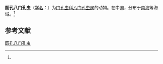 {{Speciesbox
| name = 圆孔八门孔虫
| status = 
| status_system = 
| image = 
| genus = Octopyle
| species = circinata
| authority = (Tan et Chen, 1990)<ref name='id9151'>{{cite web| url =http://www.bioinfo.cn/db05/BjdwSpecies.php?action=view&id=9151| title =圆孔八门孔虫| work =《中国动物物种编目数据库》| publisher =中国科学院微生物研究所| author =中国科学院动物研究所| accessdate =2009-04-16| deadurl =yes| archiveurl =https://web.archive.org/web/20160305090723/http://www.bioinfo.cn/db05/BjdwSpecies.php?action=view&id=9151| archivedate =2016-03-05}}</ref>
}}

'''圆孔八门孔虫'''（[[学名|学名]]：{{lang|la|''Octopyle circinata''}}）为[[门孔虫科|门孔虫科]][[八门孔虫属|八门孔虫属]]的动物。在中国，分布于[[南海|南海]]等海域。<ref name='id9151'/>

== 参考文献 ==
{{reflist}}

{{Wikispecies|Octopyle circinata}}

[[Category:八门孔虫属|圆孔八门孔虫]]


{{放射虫小作品}}